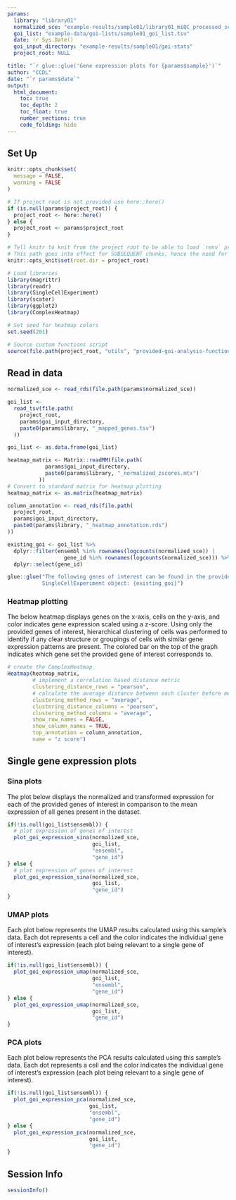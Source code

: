 ```yaml
---
params:
  library: "library01"
  normalized_sce: "example-results/sample01/library01_miQC_processed_sce.rds"
  goi_list: "example-data/goi-lists/sample01_goi_list.tsv"
  date: !r Sys.Date()
  goi_input_directory: "example-results/sample01/goi-stats"
  project_root: NULL

title: "`r glue::glue('Gene expression plots for {params$sample}')`"
author: "CCDL"
date: "`r params$date`"
output: 
  html_document:
    toc: true
    toc_depth: 2
    toc_float: true
    number_sections: true
    code_folding: hide
---
```


## Set Up

```r
knitr::opts_chunk$set(
  message = FALSE,
  warning = FALSE
)

# If project root is not provided use here::here() 
if (is.null(params$project_root)) {
  project_root <- here::here()
} else {
  project_root <- params$project_root
} 

# Tell knitr to knit from the project root to be able to load `renv` properly
# This path goes into effect for SUBSEQUENT chunks, hence the need for 2 chunks
knitr::opts_knit$set(root.dir = project_root)
```

```r
# Load libraries
library(magrittr)
library(readr)
library(SingleCellExperiment)
library(scater)
library(ggplot2)
library(ComplexHeatmap)

# Set seed for heatmap colors
set.seed(201)

# Source custom functions script
source(file.path(project_root, "utils", "provided-goi-analysis-functions.R"))
```

## Read in data

```r
normalized_sce <- read_rds(file.path(params$normalized_sce))

goi_list <-
  read_tsv(file.path(
    project_root,
    params$goi_input_directory,
    paste0(params$library, "_mapped_genes.tsv")
  ))

goi_list <- as.data.frame(goi_list)
```

```r
heatmap_matrix <- Matrix::readMM(file.path(
            params$goi_input_directory,
            paste0(params$library, "_normalized_zscores.mtx")
          ))
# Convert to standard matrix for heatmap plotting
heatmap_matrix <- as.matrix(heatmap_matrix)

column_annotation <- read_rds(file.path(
  project_root,
  params$goi_input_directory,
  paste0(params$library, "_heatmap_annotation.rds")
))
```

```r
existing_goi <- goi_list %>%
  dplyr::filter(ensembl %in% rownames(logcounts(normalized_sce)) | 
                  gene_id %in% rownames(logcounts(normalized_sce))) %>%
  dplyr::select(gene_id)

glue::glue("The following genes of interest can be found in the provided 
           SingleCellExperiment object: {existing_goi}")
```

### Heatmap plotting

The below heatmap displays genes on the x-axis, cells on the y-axis, and color indicates gene expression scaled using a z-score. 
Using only the provided genes of interest, hierarchical clustering of cells was performed to identify if any clear structure or groupings of cells with similar gene expression patterns are present. 
The colored bar on the top of the graph indicates which gene set the provided gene of interest corresponds to. 

```r
# create the ComplexHeatmap
Heatmap(heatmap_matrix,
        # implement a correlation based distance metric
        clustering_distance_rows = "pearson",
        # calculate the average distance between each cluster before merging
        clustering_method_rows = "average",
        clustering_distance_columns = "pearson",
        clustering_method_columns = "average",
        show_row_names = FALSE,
        show_column_names = TRUE,
        top_annotation = column_annotation,
        name = "z score")
```

## Single gene expression plots

### Sina plots

The plot below displays the normalized and transformed expression for each of the provided
genes of interest in comparison to the mean expression of all genes present in the dataset. 

```r
if(!is.null(goi_list$ensembl)) {
  # plot expression of genes of interest
  plot_goi_expression_sina(normalized_sce,
                           goi_list,
                           "ensembl",
                           "gene_id")
} else {
  # plot expression of genes of interest
  plot_goi_expression_sina(normalized_sce,
                           goi_list,
                           "gene_id")
}
```

### UMAP plots

Each plot below represents the UMAP results calculated using this sample's data.
Each dot represents a cell and the color indicates the individual gene of interest's expression (each plot being relevant to a single gene of interest).

```r
if(!is.null(goi_list$ensembl)) {
  plot_goi_expression_umap(normalized_sce,
                           goi_list,
                           "ensembl",
                           "gene_id")
} else {
  plot_goi_expression_umap(normalized_sce,
                           goi_list,
                           "gene_id")
}
```

### PCA plots

Each plot below represents the PCA results calculated using this sample's data.
Each dot represents a cell and the color indicates the individual gene of interest's expression (each plot being relevant to a single gene of interest).

```r
if(!is.null(goi_list$ensembl)) {
  plot_goi_expression_pca(normalized_sce,
                          goi_list,
                          "ensembl",
                          "gene_id")
} else {
  plot_goi_expression_pca(normalized_sce,
                          goi_list,
                          "gene_id")
}
```

## Session Info

```r
sessionInfo()
```

